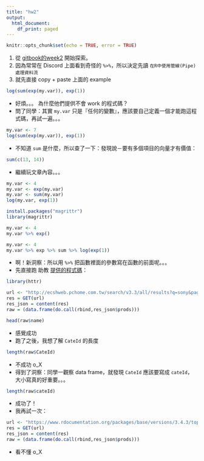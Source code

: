 ```yaml
---
title: "hw2"
output:
  html_document:
    df_print: paged
---
```


```r
knitr::opts_chunk$set(echo = TRUE, error = TRUE)
```

1. 從 [gitbook的week2](https://pecu.gitbooks.io/r_/content/week2.html) 開始探索。
1. 因為常常在 Discord 上面看到奇怪的 `%>%`，所以決定先讀 `在R中使用管線(Pipe)處理資料流`
1. 就先直接 copy + paste 上面的 example

```r
log(sum(exp(my.var)), exp(1))
```

* 好煩。。。 為什麼他們提供不會 work 的程式碼？
* 問了同學：其實 `my.var` 只是『任何的變數』，應該要自己定義一個才能跑這程式碼，再試一遍。。。


```r
my.var <- 7
log(sum(exp(my.var)), exp(1))
```

* 不知道 `sum` 是什麼，所以查了一下：發現說－要有多個項目的向量才有價值：

```r
sum(c(13, 14))
```

* 繼續玩文章內容。。。

```r
my.var <- 4
my.var <- exp(my.var)
my.var <- sum(my.var)
log(my.var, exp(1))
```


```r
install.packages("magrittr")
library(magrittr)
```

```r
my.var <- 4
my.var %>% exp()
```


```r
my.var <- 4
my.var %>% exp %>% sum %>% log(exp(1))
```

* 啊！新洞察：所以用 `%>%` 把函數裡面的參數寫在函數的前面呢。。。
* 先直接跑 助教 [提供的程式碼](https://github.com/NTU-CSX-DataScience/106-2RSampleCode/blob/master/week_2/task_2_example/PChomeRCrawler.Rmd)：

```r
library(httr)

url <- "http://ecshweb.pchome.com.tw/search/v3.3/all/results?q=sony&page=1&sort=rnk/dc"
res = GET(url)
res_json = content(res)
raw = (data.frame(do.call(rbind,res_json$prods)))

head(raw$name)
```

* 感覺成功
* 跑了之後，我想了解 `CateId`  的長度

```r
length(raw$CateId)
```

* 不成功 o_X
* 得到了洞察：同學一觀察 data frame，就發現 `CateId` 應該要寫成 `cateId`，大小寫真的好重要。。。

```r
length(raw$cateId)
```

* 成功了！
* 我再試一次：

```r
url <- "https://www.rdocumentation.org/packages/base/versions/3.4.3/topics/sum"
res = GET(url)
res_json = content(res)
raw = (data.frame(do.call(rbind,res_json$prods)))
```

* 看不懂 o_X